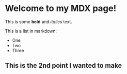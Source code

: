 # Welcome to my MDX page!
 
This is some **bold** and _italics_ text.
 
This is a list in markdown:
 
- One
- Two
- Three

## This is the 2nd point I wanted to make
